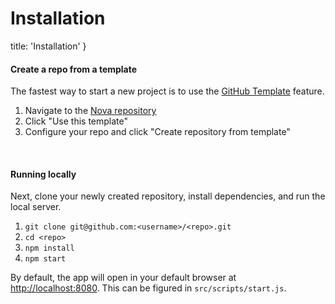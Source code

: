 # Installation

  title: 'Installation'
}

#### Create a repo from a template

The fastest way to start a new project is to use the [GitHub Template](https://help.github.com/en/github/creating-cloning-and-archiving-repositories/creating-a-repository-from-a-template) feature.

1. Navigate to the [Nova repository](https://github.com/yawnch/nova)
1. Click "Use this template"
1. Configure your repo and click "Create repository from template"

<br />

#### Running locally

Next, clone your newly created repository, install dependencies, and run the local server.

1. `git clone git@github.com:<username>/<repo>.git`
1. `cd <repo>`
1. `npm install`
1. `npm start`

By default, the app will open in your default browser at [http://localhost:8080](http://localhost:8080). This can be figured in `src/scripts/start.js`.

